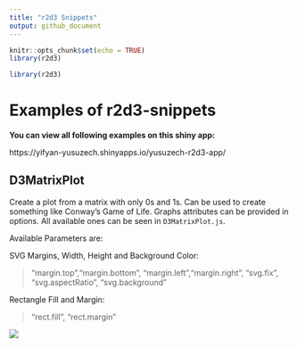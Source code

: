 ```yaml
---
title: "r2d3 Snippets"
output: github_document
---
```


```r
knitr::opts_chunk$set(echo = TRUE)
library(r2d3)
```


```r
library(r2d3)
```

# Examples of r2d3-snippets

**You can view all following examples on this shiny app:**

https://yifyan-yusuzech.shinyapps.io/yusuzech-r2d3-app/


## D3MatrixPlot

Create a plot from a matrix with only 0s and 1s. Can be used to create something like Conway's Game of Life. Graphs attributes can be provided in options. All available ones can be seen in `D3MatrixPlot.js`.

Available Parameters are:

SVG Margins, Width, Height and Background Color:

> "margin.top","margin.bottom", "margin.left","margin.right", "svg.fix", "svg.aspectRatio", "svg.background"


Rectangle Fill and Margin:

>"rect.fill", "rect.margin"


![](inst/demo/d3-imgs/D3MatrixPlot.png)

